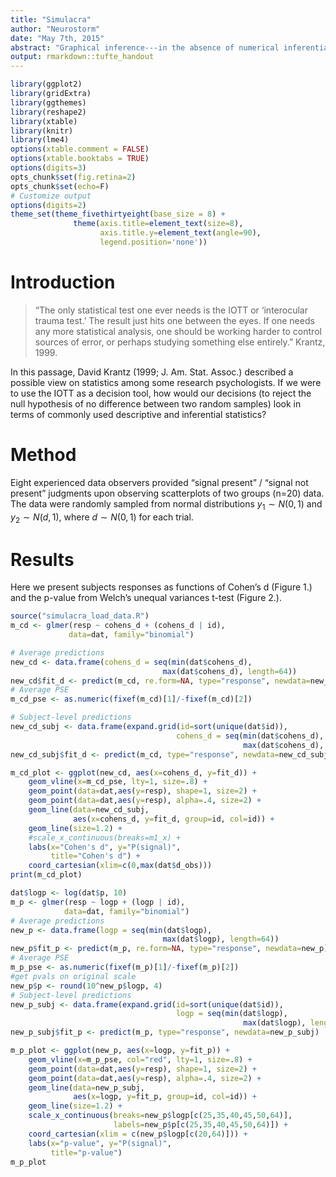 ```yaml
---
title: "Simulacra"
author: "Neurostorm"
date: "May 7th, 2015"
abstract: "Graphical inference---in the absence of numerical inferential statistics---can reveal the subjective qualities of data observation: At what point do observers decide that two groups' data are different? We propose a method for eliciting '_signal present_' judgments from visual observations of two groups' data, and comparing these judgments to widely used descriptive and inferential statistics."
output: rmarkdown::tufte_handout
---
```


```r
library(ggplot2)
library(gridExtra)
library(ggthemes)
library(reshape2)
library(xtable)
library(knitr)
library(lme4)
options(xtable.comment = FALSE)
options(xtable.booktabs = TRUE)
options(digits=3)
opts_chunk$set(fig.retina=2)
opts_chunk$set(echo=F)
# Customize output
options(digits=2)
theme_set(theme_fivethirtyeight(base_size = 8) + 
              theme(axis.title=element_text(size=8),
                    axis.title.y=element_text(angle=90),
                    legend.position='none')) 
```

# Introduction

>"The only statistical test one ever needs is the IOTT or 'interocular trauma test.' The result just hits one between the eyes. If one needs any more statistical analysis, one should be working harder to control sources of error, or perhaps studying something else entirely." Krantz, 1999.

In this passage, David Krantz (1999; J. Am. Stat. Assoc.) described a possible view on statistics among some research psychologists. If we were to use the IOTT as a decision tool, how would our decisions (to reject the null hypothesis of no difference between two random samples) look in terms of commonly used descriptive and inferential statistics?

# Method

Eight experienced data observers provided "signal present" / "signal not present" judgments upon observing scatterplots of two groups (n=20) data. The data were randomly sampled from normal distributions $y_{1} \sim N(0, 1)$ and $y_{2} \sim N(d, 1)$, where $d \sim N(0, 1)$ for each trial.

# Results

Here we present subjects responses as functions of Cohen's d (Figure 1.) and the p-value from Welch's unequal variances t-test (Figure 2.).

```r
source("simulacra_load_data.R")
m_cd <- glmer(resp ~ cohens_d + (cohens_d | id), 
             data=dat, family="binomial")

# Average predictions
new_cd <- data.frame(cohens_d = seq(min(dat$cohens_d), 
                                  max(dat$cohens_d), length=64))
new_cd$fit_d <- predict(m_cd, re.form=NA, type="response", newdata=new_cd)
# Average PSE
m_cd_pse <- as.numeric(fixef(m_cd)[1]/-fixef(m_cd)[2])

# Subject-level predictions
new_cd_subj <- data.frame(expand.grid(id=sort(unique(dat$id)),
                                     cohens_d = seq(min(dat$cohens_d), 
                                                    max(dat$cohens_d), length=64)))
new_cd_subj$fit_d <- predict(m_cd, type="response", newdata=new_cd_subj)

m_cd_plot <- ggplot(new_cd, aes(x=cohens_d, y=fit_d)) + 
    geom_vline(x=m_cd_pse, lty=1, size=.8) +
    geom_point(data=dat,aes(y=resp), shape=1, size=2) +
    geom_point(data=dat,aes(y=resp), alpha=.4, size=2) +
    geom_line(data=new_cd_subj,
              aes(x=cohens_d, y=fit_d, group=id, col=id)) +
    geom_line(size=1.2) +
    #scale_x_continuous(breaks=m1_x) +
    labs(x="Cohen's d", y="P(signal)", 
         title="Cohen's d") +
    coord_cartesian(xlim=c(0,max(dat$d_obs)))
print(m_cd_plot)
```

```r
dat$logp <- log(dat$p, 10)
m_p <- glmer(resp ~ logp + (logp | id),
            data=dat, family="binomial")
# Average predictions
new_p <- data.frame(logp = seq(min(dat$logp), 
                                  max(dat$logp), length=64))
new_p$fit_p <- predict(m_p, re.form=NA, type="response", newdata=new_p)
# Average PSE
m_p_pse <- as.numeric(fixef(m_p)[1]/-fixef(m_p)[2])
#get pvals on original scale
new_p$p <- round(10^new_p$logp, 4)
# Subject-level predictions
new_p_subj <- data.frame(expand.grid(id=sort(unique(dat$id)),
                                     logp = seq(min(dat$logp), 
                                                    max(dat$logp), length=64)))
new_p_subj$fit_p <- predict(m_p, type="response", newdata=new_p_subj)

m_p_plot <- ggplot(new_p, aes(x=logp, y=fit_p)) + 
    geom_vline(x=m_p_pse, col="red", lty=1, size=.8) +
    geom_point(data=dat,aes(y=resp), shape=1, size=2) +
    geom_point(data=dat,aes(y=resp), alpha=.4, size=2) +
    geom_line(data=new_p_subj,
              aes(x=logp, y=fit_p, group=id, col=id)) +
    geom_line(size=1.2) +
    scale_x_continuous(breaks=new_p$logp[c(25,35,40,45,50,64)], 
                       labels=new_p$p[c(25,35,40,45,50,64)]) +
    coord_cartesian(xlim = c(new_p$logp[c(20,64)])) +
    labs(x="p-value", y="P(signal)", 
         title="p-value")
m_p_plot
```










